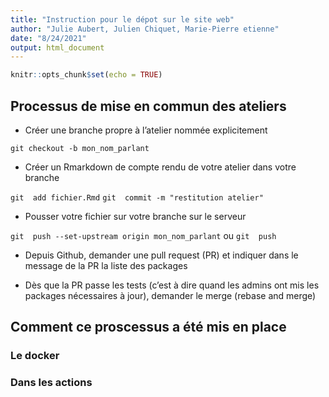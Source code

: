 ```yaml
---
title: "Instruction pour le dépot sur le site web"
author: "Julie Aubert, Julien Chiquet, Marie-Pierre etienne"
date: "8/24/2021"
output: html_document
---
```


```r
knitr::opts_chunk$set(echo = TRUE)
```

## Processus de mise en commun des ateliers

* Créer une branche propre à l'atelier nommée explicitement

` git checkout -b mon_nom_parlant` 

*  Créer un Rmarkdown de compte rendu de votre atelier dans votre branche

` git  add fichier.Rmd `
` git  commit -m "restitution atelier" `

* Pousser votre fichier sur votre branche sur le serveur
 
` git  push --set-upstream origin mon_nom_parlant` ou
` git  push ` 


* Depuis Github, demander une pull request (PR) et indiquer dans le message de la PR la liste des packages

* Dès que la PR passe les tests (c'est à dire quand les admins ont mis les packages nécessaires à jour), demander le merge (rebase and merge)

## Comment ce proscessus a été mis en place


### Le docker 

### Dans les actions


